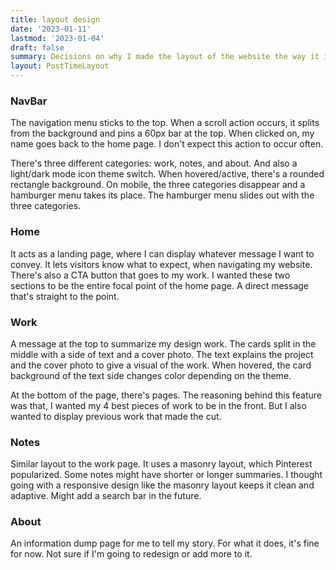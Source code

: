 ```yaml
---
title: layout design
date: '2023-01-11'
lastmod: '2023-01-04'
draft: false
summary: Decisions on why I made the layout of the website the way it is.
layout: PostTimeLayout
---
```


### NavBar

The navigation menu sticks to the top. When a scroll action occurs, it splits from the background and pins a 60px bar at the top. When clicked on, my name goes back to the home page. I don't expect this action to occur often.

There's three different categories: work, notes, and about. And also a light/dark mode icon theme switch. When hovered/active, there's a rounded rectangle background. On mobile, the three categories disappear and a hamburger menu takes its place. The hamburger menu slides out with the three categories.

### Home

It acts as a landing page, where I can display whatever message I want to convey. It lets visitors know what to expect, when navigating my website. There's also a CTA button that goes to my work. I wanted these two sections to be the entire focal point of the home page. A direct message that's straight to the point.

### Work

A message at the top to summarize my design work. The cards split in the middle with a side of text and a cover photo. The text explains the project and the cover photo to give a visual of the work. When hovered, the card background of the text side changes color depending on the theme. 

At the bottom of the page, there's pages. The reasoning behind this feature was that, I wanted my 4 best pieces of work to be in the front. But I also wanted to display previous work that made the cut. 

### Notes

Similar layout to the work page. It uses a masonry layout, which Pinterest popularized. Some notes might have shorter or longer summaries. I thought going with a responsive design like the masonry layout keeps it clean and adaptive. Might add a search bar in the future.

### About

An information dump page for me to tell my story. For what it does, it's fine for now. Not sure if I'm going to redesign or add more to it.